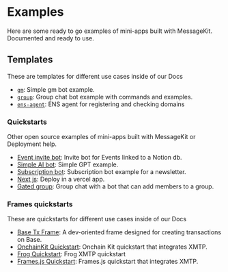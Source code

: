 # Examples

Here are some ready to go examples of mini-apps built with MessageKit. Documented and ready to use.

## Templates

These are templates for different use cases inside of our Docs

- [`gm`](./templates/gm): Simple gm bot example.
- [`group`](./templates/group): Group chat bot example with commands and examples.
- [`ens-agent`](./templates/ens-agent): ENS agent for registering and checking domains

### Quickstarts

Other open source examples of mini-apps built with MessageKit or Deployment help.

- [Event invite bot](https://github.com/fabriguespe/invite-bot): Invite bot for Events linked to a Notion db.
- [Simple AI bot](https://github.com/fabriguespe/gpt-example): Simple GPT example.
- [Subscription bot](https://github.com/fabriguespe/subscription-bot): Subscription bot example for a newsletter.
- [Next js](https://github.com/fabriguespe/message-kit-next-quickstart): Deploy in a vercel app.
- [Gated group](https://github.com/ephemerahq/gated-group): Group chat with a bot that can add members to a group.

### Frames quickstarts

These are quickstarts for different use cases inside of our Docs

- [Base Tx Frame](/directory/basetxframe): A dev-oriented frame designed for creating transactions on Base.
- [OnchainKit Quickstart](https://github.com/ephemeraHQ/open-frames-starter-onchainkit/): Onchain Kit quickstart that integrates XMTP.
- [Frog Quickstart](https://github.com/ephemeraHQ/open-frames-starter-frog): Frog XMTP quickstart
- [Frames.js Quickstart](https://github.com/ephemeraHQ/open-frames-starter-framesjs/): Frames.js quickstart that integrates XMTP.
